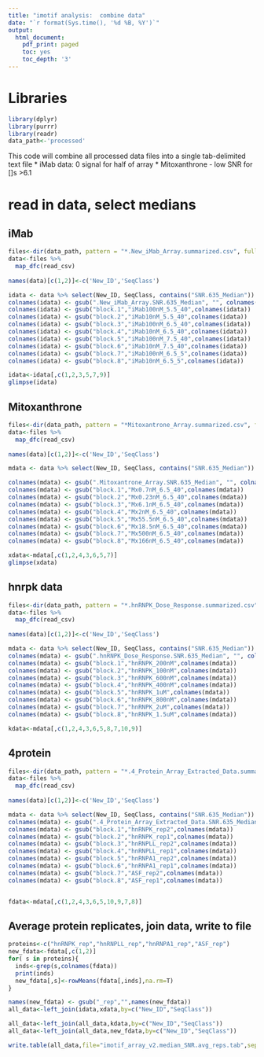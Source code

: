 ```yaml
---
title: "imotif analysis:  combine data"
date: "`r format(Sys.time(), '%d %B, %Y')`"
output:
  html_document:
    pdf_print: paged
    toc: yes
    toc_depth: '3'
---
```


# Libraries

```r
library(dplyr)
library(purrr)
library(readr)
data_path<-'processed'

```

This code will combine all processed data files into a single tab-delimited text file
* iMab data: 0 signal for half of array
* Mitoxanthrone - low SNR for []s >6.1

# read in data, select medians

## iMab
```r
files<-dir(data_path, pattern = "*.New_iMab_Array.summarized.csv", full.names = T)
data<-files %>% 
  map_dfc(read_csv)
  
names(data)[c(1,2)]<-c('New_ID','SeqClass')

idata <- data %>% select(New_ID, SeqClass, contains("SNR.635_Median"))
colnames(idata) <- gsub(".New_iMab_Array.SNR.635_Median", "", colnames(idata))
colnames(idata) <- gsub("block.1","iMab100nM_5.5_40",colnames(idata))
colnames(idata) <- gsub("block.2","iMab10nM_5.5_40",colnames(idata))
colnames(idata) <- gsub("block.3","iMab100nM_6.5_40",colnames(idata))
colnames(idata) <- gsub("block.4","iMab10nM_6.5_40",colnames(idata))
colnames(idata) <- gsub("block.5","iMab100nM_7.5_40",colnames(idata))
colnames(idata) <- gsub("block.6","iMab10nM_7.5_40",colnames(idata))
colnames(idata) <- gsub("block.7","iMab100nM_6.5_5",colnames(idata))
colnames(idata) <- gsub("block.8","iMab10nM_6.5_5",colnames(idata))

idata<-idata[,c(1,2,3,5,7,9)]
glimpse(idata)
```


## Mitoxanthrone

```r
files<-dir(data_path, pattern = "*Mitoxantrone_Array.summarized.csv", full.names = T)
data<-files %>% 
  map_dfc(read_csv)
  
names(data)[c(1,2)]<-c('New_ID','SeqClass')

mdata <- data %>% select(New_ID, SeqClass, contains("SNR.635_Median"))

colnames(mdata) <- gsub(".Mitoxantrone_Array.SNR.635_Median", "", colnames(mdata))
colnames(mdata) <- gsub("block.1","Mx0.7nM_6.5_40",colnames(mdata))
colnames(mdata) <- gsub("block.2","Mx0.23nM_6.5_40",colnames(mdata))
colnames(mdata) <- gsub("block.3","Mx6.1nM_6.5_40",colnames(mdata))
colnames(mdata) <- gsub("block.4","Mx2nM_6.5_40",colnames(mdata))
colnames(mdata) <- gsub("block.5","Mx55.5nM_6.5_40",colnames(mdata))
colnames(mdata) <- gsub("block.6","Mx18.5nM_6.5_40",colnames(mdata))
colnames(mdata) <- gsub("block.7","Mx500nM_6.5_40",colnames(mdata))
colnames(mdata) <- gsub("block.8","Mx166nM_6.5_40",colnames(mdata))

xdata<-mdata[,c(1,2,4,3,6,5,7)]
glimpse(xdata)

```

## hnrpk data
```r
files<-dir(data_path, pattern = "*.hnRNPK_Dose_Response.summarized.csv", full.names = T)
data<-files %>% 
  map_dfc(read_csv)
  
names(data)[c(1,2)]<-c('New_ID','SeqClass')

mdata <- data %>% select(New_ID, SeqClass, contains("SNR.635_Median"))
colnames(mdata) <- gsub(".hnRNPK_Dose_Response.SNR.635_Median", "", colnames(mdata))
colnames(mdata) <- gsub("block.1","hnRNPK_200nM",colnames(mdata))
colnames(mdata) <- gsub("block.2","hnRNPK_100nM",colnames(mdata))
colnames(mdata) <- gsub("block.3","hnRNPK_600nM",colnames(mdata))
colnames(mdata) <- gsub("block.4","hnRNPK_400nM",colnames(mdata))
colnames(mdata) <- gsub("block.5","hnRNPK_1uM",colnames(mdata))
colnames(mdata) <- gsub("block.6","hnRNPK_800nM",colnames(mdata))
colnames(mdata) <- gsub("block.7","hnRNPK_2uM",colnames(mdata))
colnames(mdata) <- gsub("block.8","hnRNPK_1.5uM",colnames(mdata))

kdata<-mdata[,c(1,2,4,3,6,5,8,7,10,9)]
```




## 4protein
```r
files<-dir(data_path, pattern = "*.4_Protein_Array_Extracted_Data.summarized.csv", full.names = T)
data<-files %>% 
  map_dfc(read_csv)
  
names(data)[c(1,2)]<-c('New_ID','SeqClass')

mdata <- data %>% select(New_ID, SeqClass, contains("SNR.635_Median"))
colnames(mdata) <- gsub(".4_Protein_Array_Extracted_Data.SNR.635_Median", "", colnames(mdata))
colnames(mdata) <- gsub("block.1","hnRNPK_rep2",colnames(mdata))
colnames(mdata) <- gsub("block.2","hnRNPK_rep1",colnames(mdata))
colnames(mdata) <- gsub("block.3","hnRNPLL_rep2",colnames(mdata))
colnames(mdata) <- gsub("block.4","hnRNPLL_rep1",colnames(mdata))
colnames(mdata) <- gsub("block.5","hnRNPA1_rep2",colnames(mdata))
colnames(mdata) <- gsub("block.6","hnRNPA1_rep1",colnames(mdata))
colnames(mdata) <- gsub("block.7","ASF_rep2",colnames(mdata))
colnames(mdata) <- gsub("block.8","ASF_rep1",colnames(mdata))


fdata<-mdata[,c(1,2,4,3,6,5,10,9,7,8)]
```


## Average protein replicates, join data, write to file

```r
proteins<-c("hnRNPK_rep","hnRNPLL_rep","hnRNPA1_rep","ASF_rep")
new_fdata<-fdata[,c(1,2)]
for( s in proteins){
  inds<-grep(s,colnames(fdata))
  print(inds)
  new_fdata[,s]<-rowMeans(fdata[,inds],na.rm=T)
}

names(new_fdata) <- gsub("_rep","",names(new_fdata))
all_data<-left_join(idata,xdata,by=c("New_ID","SeqClass"))

all_data<-left_join(all_data,kdata,by=c("New_ID","SeqClass"))
all_data<-left_join(all_data,new_fdata,by=c("New_ID","SeqClass"))

write.table(all_data,file="imotif_array_v2.median_SNR.avg_reps.tab",sep="\t", row.names = F,quote=F)

```
